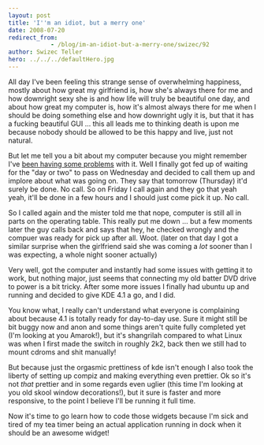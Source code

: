```yaml
---
layout: post
title: 'I''m an idiot, but a merry one'
date: 2008-07-20
redirect_from: 
            - /blog/im-an-idiot-but-a-merry-one/swizec/92
author: Swizec Teller
hero: ../../../defaultHero.jpg
---
```

All day I've been feeling this strange sense of overwhelming happiness, mostly about how great my girlfriend is, how she's always there for me and how downright sexy she is and how life will truly be beautiful one day, and about how great my computer is, how it's almost always there for me when I should be doing something else and how downright ugly it is, but that it has a fucking beautiful GUI ... this all leads me to thinking death is upon me because nobody should be allowed to be this happy and live, just not natural.

But let me tell you a bit about my computer because you might remember I've [been having some problems](http://swizec.com/index.php/mode=news/id=336) with it. Well I finally got fed up of waiting for the "day or two" to pass on Wednesday and decided to call them up and implore about what was going on. They say that tomorrow (Thursday) it'd surely be done. No call. So on Friday I call again and they go that yeah yeah, it'll be done in a few hours and I should just come pick it up. No call.

So I called again and the mister told me that nope, computer is still all in parts on the operating table. This really put me down ... but a few moments later the guy calls back and says that hey, he checked wrongly and the compuer was ready for pick up after all. Woot. (later on that day I got a similar surprise when the girlfriend said she was coming a _lot_ sooner than I was expecting, a whole night sooner actually)

Very well, got the computer and instantly had some issues with getting it to work, but nothing major, just seems that connecting my old batter DVD drive to power is a bit tricky. After some more issues I finally had ubuntu up and running and decided to give KDE 4.1 a go, and I did.

You know what, I really can't understand what everyone is complaining about because 4.1 is totally ready for day-to-day use. Sure it might still be bit buggy now and anon and some things aren't quite fully completed yet (I'm looking at you Amarok!), but it's shangrilah compared to what Linux was when I first made the switch in roughly 2k2, back then we still had to mount cdroms and shit manually!

But because just the orgasmic prettiness of kde isn't enough I also took the liberty of setting up compiz and making everything even prettier. Ok so it's not _that_ prettier and in some regards even uglier (this time I'm looking at you old skool window decorations!), but it sure is faster and more responsive, to the point I believe I'll be running it full time.

Now it's time to go learn how to code those widgets because I'm sick and tired of my tea timer being an actual application running in dock when it should be an awesome widget!